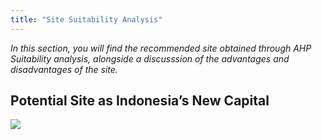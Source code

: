 ```yaml
---
title: "Site Suitability Analysis"
---
```


*In this section, you will find the recommended site obtained through AHP Suitability analysis, alongside a discusssion of the advantages and disadvantages of the site.*

## Potential Site as Indonesia's New Capital
![](img/potential site.png)